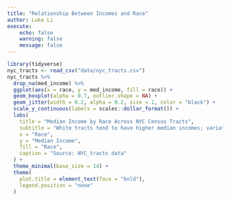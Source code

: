 ```yaml
---
title: "Relationship Between Incomes and Race"
author: Luke Li
execute:
    echo: false
    warning: false
    message: false
---
```


```r
library(tidyverse)
nyc_tracts <- read_csv("data/nyc_tracts.csv")
nyc_tracts %>%
  drop_na(med_income) %>%
  ggplot(aes(x = race, y = med_income, fill = race)) +
  geom_boxplot(alpha = 0.7, outlier.shape = NA) +
  geom_jitter(width = 0.2, alpha = 0.2, size = 1, color = "black") +
  scale_y_continuous(labels = scales::dollar_format()) +
  labs(
    title = "Median Income by Race Across NYC Census Tracts",
    subtitle = "White tracts tend to have higher median incomes; variation exists within all groups",
    x = "Race",
    y = "Median Income",
    fill = "Race",
    caption = "Source: NYC_tracts data"
  ) +
  theme_minimal(base_size = 14) +
  theme(
    plot.title = element_text(face = "bold"),
    legend.position = "none"
  )
```
